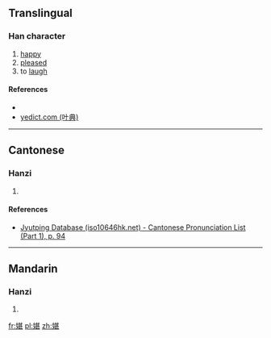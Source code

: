 ==Translingual==

===Han character===
{{Han char|rn=38|rad=女|as=09|sn=12|four=|canj=VTMV|ids=⿰女甚}}

# [[happy]]
# [[pleased]]
# to [[laugh]]

====References====
* {{Han ref|kx=0266.180|dkj=06479|dj=0533.230|hdz=21063.160|uh=5A85|ud=23173}}
* [http://yedict.com/htm/5A/5A85.htm yedict.com (叶典)]

----

==Cantonese==

===Hanzi===
{{yue-hanzi|jyut=[[daam1]]|y=daam1}}

# {{defn|lang=yue|sort=女09}}

====References====
* [http://www.iso10646hk.net/jp/document/download.jsp Jyutping Database (iso10646hk.net) - Cantonese Pronunciation List (Part 1), p. 94]

----

==Mandarin==

===Hanzi===
{{cmn-hanzi|pin=[[dān]] ([[dan1]])|wg=tan<sup>1</sup>}}

# {{defn|lang=cmn|sort=女09}}

[[fr:媅]]
[[pl:媅]]
[[zh:媅]]